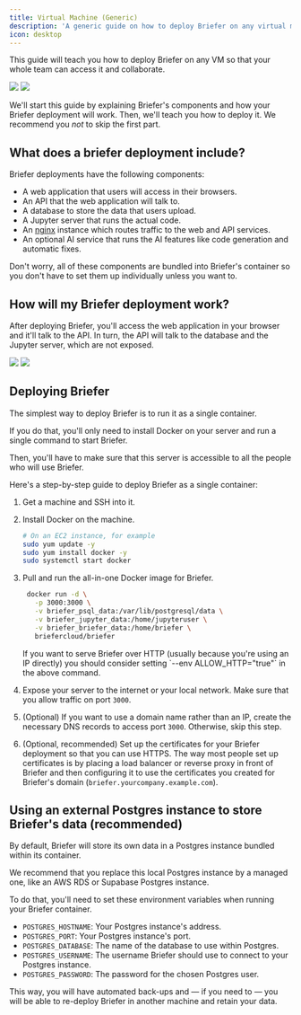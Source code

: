 ```yaml
---
title: Virtual Machine (Generic)
description: 'A generic guide on how to deploy Briefer on any virtual machine.'
icon: desktop
---
```


This guide will teach you how to deploy Briefer on any VM so that your whole team can access it and collaborate.

<img className="block dark:hidden" src="/images/briefer-usage-overview.png" />
<img
  className="hidden dark:block"
  src="/images/briefer-usage-overview-dark.png"
/>

We'll start this guide by explaining Briefer's components and how your Briefer deployment will work. Then, we'll teach you how to deploy it. We recommend you _not_ to skip the first part.

## What does a briefer deployment include?

Briefer deployments have the following components:

- A web application that users will access in their browsers.
- An API that the web application will talk to.
- A database to store the data that users upload.
- A Jupyter server that runs the actual code.
- An [nginx](https://nginx.org) instance which routes traffic to the web and API services.
- An optional AI service that runs the AI features like code generation and automatic fixes.

<Tip>
  Don't worry, all of these components are bundled into Briefer's container so
  you don't have to set them up individually unless you want to.
</Tip>

## How will my Briefer deployment work?

After deploying Briefer, you'll access the web application in your browser and it'll talk to the API. In turn, the API will talk to the database and the Jupyter server, which are not exposed.

<img className="block dark:hidden" src="/images/deployment-overview.png" />
<img className="hidden dark:block" src="/images/deployment-overview-dark.png" />

## Deploying Briefer

The simplest way to deploy Briefer is to run it as a single container.

If you do that, you'll only need to install Docker on your server and run a single command to start Briefer.

Then, you'll have to make sure that this server is accessible to all the people who will use Briefer.

Here's a step-by-step guide to deploy Briefer as a single container:

1. Get a machine and SSH into it.
2. Install Docker on the machine.
   ```bash
   # On an EC2 instance, for example
   sudo yum update -y
   sudo yum install docker -y
   sudo systemctl start docker
   ```
3. Pull and run the all-in-one Docker image for Briefer.

   ```bash
    docker run -d \
      -p 3000:3000 \
      -v briefer_psql_data:/var/lib/postgresql/data \
      -v briefer_jupyter_data:/home/jupyteruser \
      -v briefer_briefer_data:/home/briefer \
      briefercloud/briefer
   ```

   <Warning>
     If you want to serve Briefer over HTTP (usually because you're using an IP
     directly) you should consider setting `--env ALLOW_HTTP="true"` in the
     above command.
   </Warning>

4. Expose your server to the internet or your local network.
   Make sure that you allow traffic on port `3000`.
5. (Optional) If you want to use a domain name rather than an IP, create the necessary DNS records to access port `3000`. Otherwise, skip this step.
6. (Optional, recommended) Set up the certificates for your Briefer deployment so that you can use HTTPS.
   The way most people set up certificates is by placing a load balancer or reverse proxy in front of Briefer and then configuring it to use the certificates you created for Briefer's domain (`briefer.yourcompany.example.com`).

## Using an external Postgres instance to store Briefer's data (recommended)

By default, Briefer will store its own data in a Postgres instance bundled within its container.

We recommend that you replace this local Postgres instance by a managed one, like an AWS RDS or Supabase Postgres instance.

To do that, you'll need to set these environment variables when running your Briefer container.

- `POSTGRES_HOSTNAME`: Your Postgres instance's address.
- `POSTGRES_PORT`: Your Postgres instance's port.
- `POSTGRES_DATABASE`: The name of the database to use within Postgres.
- `POSTGRES_USERNAME`: The username Briefer should use to connect to your Postgres instance.
- `POSTGRES_PASSWORD`: The password for the chosen Postgres user.

This way, you will have automated back-ups and — if you need to — you will be able to re-deploy Briefer in another machine and retain your data.
